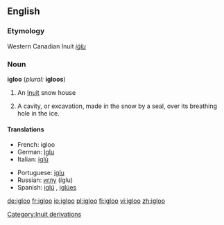 ==English==

===Etymology===
Western Canadian Inuit ''[[iġlu]]''

===Noun===
'''igloo''' (''plural:'' '''igloos''')

# An [[Inuit]] snow house
# {{italbrac-colon|Zoology}} A cavity, or excavation, made in the snow by a seal, over its breathing hole in the ice.

====Translations====
{{trans-top|Eskimo snow house}}
*French: igloo {{m}}
*German: [[Iglu]] {{n}}
*Italian: [[iglù]] {{m}}
{{trans-mid}}
*Portuguese: [[iglu]] {{m}}
*Russian: [[иглу]] (íglu) {{n}}
*Spanish: [[iglú]] {{m}}, [[iglúes]] {{p}}
{{trans-bottom}}

[[Category:Inuit derivations]]

[[de:igloo]]
[[fr:igloo]]
[[io:igloo]]
[[pl:igloo]]
[[fi:igloo]]
[[vi:igloo]]
[[zh:igloo]]